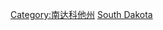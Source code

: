 {{Catnav|頁面分類|地理|各國地理|各國城市|美國城市}}
{{Catnav|頁面分類|人类社会|城市|各國城市|美國城市}}

[[Category:南达科他州|Category:南达科他州]]
[[Category:美國各州城市|South Dakota]]
